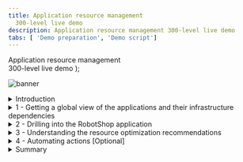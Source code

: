 ```yaml
---
title: Application resource management
  300-level live demo
description: Application resource management 300-level live demo
tabs: [ 'Demo preparation', 'Demo script']
---
```


  <span>
    Application resource management<br/> 300-level live demo
  </span> );

![banner](./images/ARM-GitHub-script-banner-12-15-21.jpg)

<span id="top"></span>

<details>
<summary>Introduction</summary>
<br/>

In this growing digital economy, the application is the business. Application performance, therefore, is one of highest CIO priorities.

<br/>

Home Robots Inc. is a fully digital company selling innovative "household chores" robots globally via its RobotShop online marketplace. Clients browse and purchase through RobotShop's microservices-based cloud native app. Promotions and other marketing events, however, generate unpredictable load patterns. This often results in poor application performance and bad customer experiences. Without full stack visibility, IT Ops teams tend to either over or under-provision resources based on best guesses - which is highly inefficient, costly and risky.

<br/>

In this demo, I'll show you how IBM Turbonomic, a solution based on the principles of Application Resource Management (ARM), helps SREs and IT Ops teams proactively assure application performance and operational efficiency across their mission critical deployments. We will: <br/>
• See how Turbonomic stitches together a full-stack view from business applications down to the supporting infrastructure <br/>
• Examine the resource optimization recommendations generated by analytics <br/>
• Demonstrate how to automate the execution of platform-derived "actions" <br/>

<br/>

**Note**: This demo will be focused on application resource management in private clouds.

<br/>

(Printer-ready PDF of demo script <a href="./300-Application-Resource-Management.pdf" target="_blank" rel="noreferrer">here</a>)

<br/>

**[Go to top](#top)**

</details>

<details>

<summary>1 - Getting a global view of the applications and their infrastructure dependencies</summary>

<br/>

| **1.1** | **Examine the global supply chain** |
| :--- | :--- |
| **Narration** | Turbonomic requires configuration and operational performance data to make resource optimization recommendations. The more data the better. <br/><br/> The RobotShop application is being observed by Instana. Turbonomic ingests data from Instana and builds a common data model to stitch together a graphical view of the application and its resource dependencies. In the Turbonomic nomenclature, this is called the "supply chain." <br/><br/> The global supply chain models the dynamic relationship of the managed application and its dependent infrastructure layers. |
| **Action** &nbsp; 1.1.0 | Log in to the Turbonomic instance and click the **On** button in the upper left corner. <br/><br/> **Note**: The next six steps will refer to the graphic below.<br/><br/><img src="https://raw.githubusercontent.com/ibm-garage-tsa/platinum-demos/master/src/pages/300-watson-aiops-application-resource-management/images/global-supply-chain-6.jpg" width="800" /> |
| **Action** &nbsp; 1.1.1 | Hover the cursor over the **Business Application** entity (1), which shows the business applications of which Turbonomic is aware. |
| **Action** &nbsp; 1.1.2 | Hover the cursor over the **Business Transaction** entity (2), which shows logical business functions that an end-user would execute (such as a purchase or add-to-cart). Business applications are composed of these business transactions. |
| **Action** &nbsp; 1.1.3 | Hover the cursor over the **Service** entity (3). A service is basically a REST endpoint. Transactions use the services. |
| **Action** &nbsp; 1.1.4 | Hover the cursor over the **Application Component** entity (4). Services are hosted and executed in an application component, like a JVM.
| **Action** &nbsp; 1.1.5 | Hover the cursor over the **Container** entity (5). Application components run on a container platform like Kubernetes. |
| **Action** &nbsp; 1.1.6 | Hover the cursor over the **Virtual Machine** entity (6). Application platforms are hosted in virtualized environments like vSphere. |

<br/>

| **1.2** | **Explore the top business applications view** |
| :--- | :--- |
| **Narration** | Turbonomic displays the applications in order of risk. &nbsp; &nbsp; &nbsp; &nbsp; &nbsp; &nbsp; &nbsp; &nbsp; &nbsp; &nbsp; &nbsp; &nbsp; &nbsp; &nbsp; &nbsp; &nbsp; &nbsp; &nbsp; &nbsp; |
| **Action** &nbsp; 1.2.1 | Click the **Business Application** entity. &nbsp; &nbsp; &nbsp; &nbsp; &nbsp; &nbsp; &nbsp; &nbsp; &nbsp; &nbsp; &nbsp; &nbsp; &nbsp; &nbsp; &nbsp; &nbsp; &nbsp; &nbsp; &nbsp;<br/><br/> <img src="https://raw.githubusercontent.com/ibm-garage-tsa/platinum-demos/master/src/pages/300-watson-aiops-application-resource-management/images/RobotShop-SLO-Violation-5.jpg" width="800" /> |
| **Narration** | We see that there's an increase in the average response time.&nbsp; &nbsp; &nbsp; &nbsp; &nbsp; &nbsp; &nbsp; &nbsp; &nbsp; &nbsp; &nbsp; &nbsp; &nbsp; &nbsp; &nbsp; &nbsp; &nbsp; &nbsp; &nbsp; <br/><br/>In the Application Resource Health bar, the color of each circle reflects the current health of the entities: "red" represents performance recommendations, "yellow" represents efficiency recommendations, and "green" is healthy. The current status indicates that there are some critical performance issues as well as some areas to improve efficiency. &nbsp; &nbsp; &nbsp; &nbsp; &nbsp; &nbsp; &nbsp; &nbsp; &nbsp; &nbsp; &nbsp; &nbsp; &nbsp; &nbsp; &nbsp; &nbsp; &nbsp; &nbsp; &nbsp; &nbsp; &nbsp; &nbsp; &nbsp; &nbsp; &nbsp; &nbsp; &nbsp; &nbsp; &nbsp; &nbsp; &nbsp; &nbsp; &nbsp; &nbsp; &nbsp; &nbsp; &nbsp; &nbsp;<br/><br/>The Actions button enables you to take the recommended actions directly from Turbonomic. **Note**: We won't click the Actions button at this time. |

<br/>

**[Go to top](#top)**

</details>

<details>

<summary>2 - Drilling into the RobotShop application</summary>

<br/>

| **2.1** | **Examine RobotShop resource dependencies** |
| :--- | :--- |
| **Narration** | Now that we have a broad understanding of the global view, let's examine the health of the RobotShop application. This is called "scoping." |
| **Action** &nbsp; 2.1.1 | Click the **RobotShop** link to scope to RobotShop.<br/><br/> <img src="https://raw.githubusercontent.com/ibm-garage-tsa/platinum-demos/master/src/pages/300-watson-aiops-application-resource-management/images/1-Top_Business_Applications.png" width="800" /> |
| **Action** &nbsp; 2.1.2 | Notice that we are scoped to RobotShop, with data coming from Instana. <br/><br/> <img src="https://raw.githubusercontent.com/ibm-garage-tsa/platinum-demos/master/src/pages/300-watson-aiops-application-resource-management/images/2-Home.png" width="800" /> |
| **Narration** | The supply chain is scoped to RobotShop, and the charts provide a quick view of RobotShop's overall operating health.<br/><br/>Since RobotShop is a Kubernetes-based cloud native application, all the entities in the supply chain are specific to a container infrastructure. |
| **Action** &nbsp; 2.1.3 | On the **Pending Actions** chart, click **SHOW ALL**.<br/><br/> <img src="https://raw.githubusercontent.com/ibm-garage-tsa/platinum-demos/master/src/pages/300-watson-aiops-application-resource-management/images/3-Show_All.png" width="800" /> |
| **Narration** | The Turbonomic engine performs an ongoing (real-time) holistic analysis of the environment, generating resource optimization recommendations (and associated actions) that you can take to resolve and avoid emerging problems. <br/><br/>Here we see container resize actions, categorized as 'performance' and 'efficiency' actions. These are displayed for you to either investigate further or execute manually.<br/><br/>Container resize *UP* actions are typically performance-centric actions that are driven to resolve an underlying resource congestion issue. <br/><br/> Container resize *DOWN* actions are typically efficiency-centric actions that are pointing to a resource optimization opportunity, likely a consequence of resource over-provisioning. |
| **Action** &nbsp; 2.1.4 | On the **Action Center** panel, under  **RESIZE**, select **Workload Controllers** (1). Then, click **DETAILS** (2) in the **cart** row. <br/><br/> **Notes**: <br/> • If **cart** does not show up, proceed with **payment**. However, **cart** is a more representative sample. <br/> • If the view does not match the screenshot below, click **NEW VIEW** at the upper right corner to enable the new view. <br/><br/> <img src="https://raw.githubusercontent.com/ibm-garage-tsa/platinum-demos/master/src/pages/300-watson-aiops-application-resource-management/images/4-Resize.png" width="800" /> |

<br/>

**[Go to top](#top)**

</details>

<details>

<summary>3 - Understanding the resource optimization recommendations </summary>

<br/>

| **3.1** | **Analyze a container right-sizing performance recommendation** |
| :--- | :--- |
| **Narration** | Let's explore one of the performance recommendations in more detail. |
| **Action** &nbsp; 3.1.1 | On the **Action Details** page, click **Expand Details** to inspect the rationale behind the recommendations.<br/> <br/><img src="https://raw.githubusercontent.com/ibm-garage-tsa/platinum-demos/master/src/pages/300-watson-aiops-application-resource-management/images/5-Resize_Expand.png" width="800" /> |
| **Action** &nbsp; 3.1.2 | Review the **performance action** details. Notice the recommendation to upsize virtual memory limit from 100 MB to 228 MB and virtual CPU limit from 200 mCores to 400 mCores. <br/><br/> **Note**: Since this is a dynamic system, the metrics displayed on your screen may not necessarily reflect the exact numbers in the screenshot. <br/><br/> <img src="https://raw.githubusercontent.com/ibm-garage-tsa/platinum-demos/master/src/pages/300-watson-aiops-application-resource-management/images/5-Resize_Details.png" width="800" /> |
| **Narration** | The graphs show an imminent congestion for the RobotShop cart pod, based on a percentile analysis from the 30 day observation period. Turbonomic recommends upsizing the existing memory limit from 100 MB to 228 MB. The analysis shows that if this action is taken, it will result in a reduction of memory utilization from 83% to 36.4%. This memory upsizing will mitigate the detected risk of congestion for memory resources. <br/><br/> Turbonomic also observes and tracks CPU throttling. CPU throttling directly impacts the response time and therefore user experience. In the case of RobotShop, response time issues with the cart service adversely impact the shopping and checkout experience. Given the rate of throttling being observed, Turbonomic recommends doubling the CPU limit from 200 mCores to 400 mCores, thereby reducing the degree of CPU throttling and proactively mitigating an inevitable risk to the service's performance and availability. |
| **Action** &nbsp; 3.1.3 | Click the **X** in the upper right corner to close the **Action Details** page.<br/><br/> <img src="https://raw.githubusercontent.com/ibm-garage-tsa/platinum-demos/master/src/pages/300-watson-aiops-application-resource-management/images/5-Resize_X.png" width="800" /> |

<br/>

| **3.2** | **Analyze a proactive workload redistribution recommendation** |
| :--- | :--- |
| **Narration** | The underlying cloud native environment to which the RobotShop microservices are deployed is highly dynamic. The initial node to which a pod was placed may not always remain the most optimal place to continue executing. A runaway pod can cause cascading issues to healthy neighboring pods. Additional node capacity may present more optimal placement options. Proactively redistributing workloads inline with shifting load patterns and available capacity on a continuous basis helps assure application performance and overall cluster operational efficiency. <br/><br/> Let's see how Turbonomic intelligently, proactively, and *continuously* redistributes workloads in real time to better optimize the full stack. |
| **Action** &nbsp; 3.2.1 | On the **Action Center** panel, under **MOVE**, select **Container Pods** (1). Then, click **DETAILS** (2) in the **robot-shop/web** service row.  <br/><br/> <img src="https://raw.githubusercontent.com/ibm-garage-tsa/platinum-demos/master/src/pages/300-watson-aiops-application-resource-management/images/6-Move.png" width="800" /> |
| **Action** &nbsp; 3.2.2 | Point out... <br/><br/> <img src="https://raw.githubusercontent.com/ibm-garage-tsa/platinum-demos/master/src/pages/300-watson-aiops-application-resource-management/images/7-Move_Details.png" width="800" /> |
| **Narration** | The overall benefit of this recommendation is... This Move action will migrate the workload from worker node3 to worker node7, decreasing worker node3's memory usage from 18.8% to 10% and CPU utilization from 8.5% to 6.3%. This Move action will have no impact on worker node7 and will still leave worker node7 with enough capacity to absorb additional workloads. However, we were able to retain the capacity of worker node3. |
| **Action** &nbsp; 3.2.3 | Click the **X** in the upper right corner to close the **Action Details** page.<br/><br/> <img src="https://raw.githubusercontent.com/ibm-garage-tsa/platinum-demos/master/src/pages/300-watson-aiops-application-resource-management/images/7-Move_X.png" width="800" /> |

<br/>

| **3.3** | **Analyze an intelligent cluster scaling recommendation** |
| :--- | :--- |
| **Narration** | The performance of a service depends on the availability of compute resources to the encapsulating pod. The pod runs on a node, so the performance and efficiency of the node matters. We will see how Turbonomic intelligently and proactively redistributes workloads in real time to better optimize the full stack. |
| **Action** &nbsp; 3.3.1 | On the **Action Center** panel, under **SUSPEND**, select **Virtual Machines** (1). Then, click **DETAILS** (2) in the **worker3.vader.coc-ibm.com** row. <br/><br/> <img src="https://raw.githubusercontent.com/ibm-garage-tsa/platinum-demos/master/src/pages/300-watson-aiops-application-resource-management/images/8-Suspend.png" width="800" /> |
| **Action** &nbsp; 3.3.2 | Review the analytics behind the workload consolidation recommendation.<br/> <br/> Click the **X** in the upper right corner to close the **Action Details** page.<br/><br/> <img src="https://raw.githubusercontent.com/ibm-garage-tsa/platinum-demos/master/src/pages/300-watson-aiops-application-resource-management/images/9-Suspend_X.png" width="800" /> |
| **Narration** | The overall benefit of this recommendation is the ability to *consolidate* workloads on a fewer number of nodes and thereby drive down operational costs. This Move action will migrate the workload from worker node1 to worker node7. This will approximately double the resource utilization on worker node7, increasing memory usage from 12% to 24% and CPU utilization from 6% to 11%. This still leaves worker node7 with enough capacity to absorb additional workloads. However, we were able to retain the capacity of worker node1. <br/><br/> Turbonomic's analysis indicates that worker node1, currently hosting the RobotShop rabbitmq service, is underutilized and that by moving this pod to worker node7, overall cluster efficiency can be improved. |
 
<br/>

**[Go to top](#top)**

</details>

<details>

<summary>4 - Automating actions [Optional]</summary>

<br/>

<InlineNotification><strong>NOTE</strong>: If you want to demonstrate how to create and configure an automation policy, you will need additional credentials. To do so, log out and log back in using the <strong>cocadmin</strong> username. The password remains the same: <strong>CoC#Rulz!</strong>. </InlineNotification>

<br/>

| **4.1** | **Automate the execution of actions and eliminate manual intervention** |
| :--- | :--- |
| **Narration** | Though Turbonomic allows you to initiate action from the platform with the click of a button, it is a best practice to automate the execution of these actions. <br/><br/> We will now define an automation policy that enables you to automate the platform-derived actions without having to jump into multiple tools. |
| **Action** &nbsp; 4.1.1 | Click **SETTINGS** (1) and select **Policies** (2). <br/><br/> <img src="https://raw.githubusercontent.com/ibm-garage-tsa/platinum-demos/master/src/pages/300-watson-aiops-application-resource-management/images/Settings.png" width="800" /> |
| **Action** &nbsp; 4.1.2 | Click **NEW AUTOMATION POLICY**. <br/><br/> <img src="https://raw.githubusercontent.com/ibm-garage-tsa/platinum-demos/master/src/pages/300-watson-aiops-application-resource-management/images/New-Policy.png" width="500" /> |
| **Action** &nbsp; 4.1.3 | Select **Container Pod**. <br/><br/> <img src="https://raw.githubusercontent.com/ibm-garage-tsa/platinum-demos/master/src/pages/300-watson-aiops-application-resource-management/images/Container-Pod.png" width="300" /> |
| **Action** &nbsp; 4.1.4 | Give the policy a custom **NAME**. Then, expand **AUTOMATION AND ORCHESTRATION** (2) and click **ADD ACTION** (3) to define how an action is accepted. <br/><br/> <img src="https://raw.githubusercontent.com/ibm-garage-tsa/platinum-demos/master/src/pages/300-watson-aiops-application-resource-management/images/Automation-Policy-1.jpg" width="500" /> |
| **Action** &nbsp; 4.1.5 | Fill out the **Automation and Orchestration** panel: <br/> • Set the **ACTION TYPE** to **Move** (1). <br/> • Set **ACTION GENERATION** to **Generate Actions** (2). <br/> • Set **ACTION ACCEPTANCE** to **Automatic** (3). <br/><br/> **IMPORTANT NOTE**: Do **NOT** click **Submit**, as this is a read-only environment. <br/><br/> <img src="https://raw.githubusercontent.com/ibm-garage-tsa/platinum-demos/master/src/pages/300-watson-aiops-application-resource-management/images/Automation-Policy.png" width="500" /> |
| **Narration** | Once the automation policy is saved, it will go into effect. All configured actions will now be executed automatically. <br/><br/> The main benefit and best practice of Turbonomic is to execute an increasing number of actions automatically. Removing human intervention and leveraging automation will maintain application performance and improve operational efficiency. <br/><br/> Although we have demonstrated how actions can be taken automatically from Turbonomic, it is typical that IT organizations first build a level of trust where actions are initially triggered manually by a human operator. And as the organization's level of comfort matures over time, we evolve into a semi-automatic and then a relatively fully automatic set of executions, where a number of actions are being taken automatically. |

<br/>

**[Go to top](#top)**

</details>

<details>

<summary>Summary</summary>

<br/>

In this demo, we showed how Home Robots Inc. leveraged Turbonomic to assure application performance and improve the operational efficiency of the supporting application infrastructure. We demonstrated how Turbonomic can augment the well-known benefits of a container platform to provide additional and high-value capabilities, ranging from full-stack visibility and analytics-driven resource optimization recommendations (e.g., vertical scaling, container right-sizing, and workload consolidation) to intelligent platform-derived automatable actions.

<br/>

**[Go to top](#top)**

</details>

